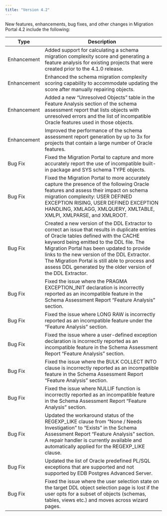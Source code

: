 ```yaml
---
title: "Version 4.2"
---
```



New features, enhancements, bug fixes, and other changes in Migration Portal 4.2 include the following:

| Type | Description |
| ---- |------------ |
| Enhancement | Added support for calculating a schema migration complexity score and generating a feature analysis for existing projects that were created prior to the 4.1.0 release. |
| Enhancement | Enhanced the schema migration complexity scoring capability to accommodate updating the score after manually repairing objects. |
| Enhancement | Added a new “Unresolved Objects” table in the Feature Analysis section of the schema assessment report that lists objects with unresolved errors and the list of incompatible Oracle features used in those objects. |
| Enhancement | Improved the performance of the schema assessment report generation by up to 3x for projects that contain a large number of Oracle features. |
| Bug Fix | Fixed the Migration Portal to capture and more accurately report the use of incompatible built-in package and SYS schema TYPE objects. |
| Bug Fix | Fixed the Migration Portal to more accurately capture the presence of the  following Oracle features and assess their impact on schema migration complexity: USER DEFINED EXCEPTION RISING, USER DEFINED EXCEPTION HANDLING, XMLAGG, XMLQUERY, XMLTABLE, XMLPI, XMLPARSE, and XMLROOT. |
| Bug Fix | Created a new version of the DDL Extractor to correct an issue that results in duplicate entries of Oracle tables defined with the CACHE keyword being emitted to the DDL file.  The Migration Portal has been updated to provide links to the new version of the DDL Extractor.  The Migration Portal is still able to process and assess DDL generated by the older version of the DDL Extractor. |
| Bug Fix | Fixed the issue where the PRAGMA EXCEPTION_INIT declaration is incorrectly reported as an incompatible feature in the Schema Assessment Report “Feature Analysis” section. |
| Bug Fix | Fixed the issue where LONG RAW is incorrectly reported as an incompatible feature under the “Feature Analysis” section. |
| Bug Fix | Fixed the issue where a user-defined exception declaration is incorrectly reported as an incompatible feature in the Schema Assessment Report “Feature Analysis” section. |
| Bug Fix | Fixed the issue where the BULK COLLECT INTO clause is incorrectly reported as an incompatible feature in the Schema Assessment Report “Feature Analysis” section. |
| Bug Fix | Fixed the issue where NULLIF function is incorrectly reported as an incompatible feature in the Schema Assessment Report “Feature Analysis” section. |
| Bug Fix | Updated the workaround status of the REGEXP_LIKE clause from  “None / Needs Investigation” to “Exists” in the Schema Assessment Report “Feature Analysis” section. A repair handler is currently available and automatically applied for the REGEXP_LIKE clause. |
| Bug Fix | Updated the list of Oracle predefined PL/SQL exceptions that are supported and not supported by EDB Postgres Advanced Server. |
| Bug Fix | Fixed the issue where the user selection state on the target DDL object selection page is lost if the user opts for a subset of objects (schemas, tables, views etc.) and moves across wizard pages. |

